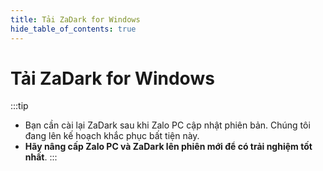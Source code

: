 ```yaml
---
title: Tải ZaDark for Windows
hide_table_of_contents: true
---
```



<h1 className="text-center">
  Tải ZaDark for Windows
</h1>

<DownloadCountdown url={DOWNLOAD_URLS.WINDOWS}>
  <AdsByGoogle>
    <p>
      <ins
        className="adsbygoogle"
        style={{ display: "block" }}
        data-ad-client="ca-pub-5192881442581767"
        data-ad-slot="7968616553"
        data-ad-format="auto"
        data-full-width-responsive="true"
      />
    </p>
  </AdsByGoogle>

  <div className="card margin-bottom--md">
    <div className="card__body">
      <LatestVersion />
    </div>
  </div>

  :::tip
  - Bạn cần cài lại ZaDark sau khi Zalo PC cập nhật phiên bản. Chúng tôi đang lên kế hoạch khắc phục bất tiện này.
  - **Hãy nâng cấp Zalo PC và ZaDark lên phiên mới để có trải nghiệm tốt nhất**.
  :::
</DownloadCountdown>
